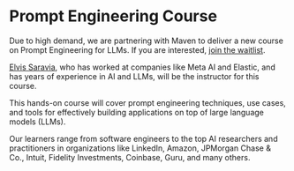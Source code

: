 # Prompt Engineering Course

Due to high demand, we are partnering with Maven to deliver a new course on Prompt Engineering for LLMs. If you are interested, [join the waitlist](https://maven.com/forms/4f11a9). 

[Elvis Saravia](https://www.linkedin.com/in/omarsar/), who has worked at companies like Meta AI and Elastic, and has years of experience in AI and LLMs, will be the instructor for this course.

This hands-on course will cover prompt engineering techniques, use cases, and tools for effectively building applications on top of large language models (LLMs).

Our learners range from software engineers to the top AI researchers and practitioners in organizations like LinkedIn, Amazon, JPMorgan Chase & Co., Intuit, Fidelity Investments, Coinbase, Guru, and many others.